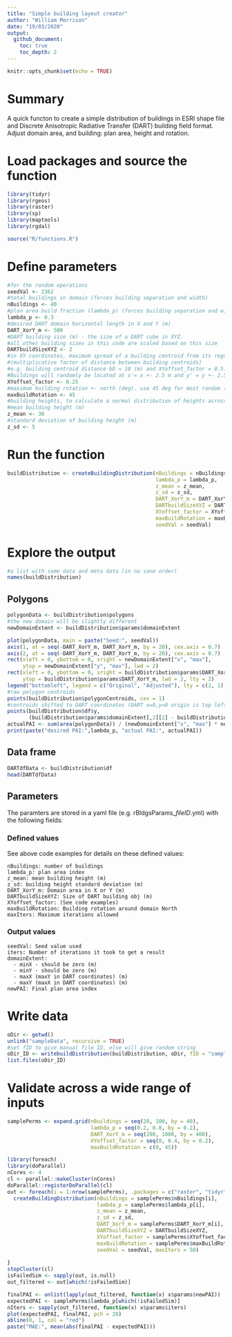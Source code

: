 ```yaml
---
title: "Simple building layout creator"
author: "William Morrison"
date: "19/03/2020"
output: 
  github_document:
    toc: true
    toc_depth: 2
---
```


```r
knitr::opts_chunk$set(echo = TRUE)
```

# Summary

A quick functon to create a simple distribution of buildings in ESRI shape file and Discrete Anisotropic Radiative Transfer (DART) building field format. Adjust domain area, and building: plan area, height and rotation.

# Load packages and source the function

```r
library(tidyr)
library(rgeos)
library(raster)
library(sp)
library(maptools)
library(rgdal)

source("R/functions.R")
```

# Define parameters
```r
#for the random operations
seedVal <- 2362
#total buildings in domain (forces building separation and width)
nBuildings <- 40
#plan area build fraction (lambda_p) (forces building separation and width)
lambda_p <- 0.3
#desired DART domain horizontal length in X and Y (m)
DART_XorY_m <- 500
#DART building size (m) - the size of a DART cube in XYZ.
#all other building sizes in this code are scaled based on this size
DARTbuildSizeXYZ <- 2
#in XY coordinates, maximum spread of a building centroid from its regular grid location
#(multiplicative factor of distance between building centroids)
#e.g. building centroid distance bD = 10 (m) and XYoffset_factor = 0.5.
#Buildings will randomly be located at x'= x +- 2.5 m and y' = y +- 2.5 m
XYoffset_factor <- 0.25
#maximum building rotation +- north (deg). use 45 deg for most random (assuming nBuildings is large)
maxBuildRotation <- 45
#building heights, to calculate a normal distribution of heights across all buildings
#mean building height (m)
z_mean <- 30
#standard deviation of building height (m)
z_sd <- 5

```

# Run the function
```r
buildDistribution <- createBuildingDistribution(nBuildings = nBuildings, 
                                                lambda_p = lambda_p, 
                                                z_mean = z_mean, 
                                                z_sd = z_sd, 
                                                DART_XorY_m = DART_XorY_m, 
                                                DARTbuildSizeXYZ = DARTbuildSizeXYZ,
                                                XYoffset_factor = XYoffset_factor, 
                                                maxBuildRotation = maxBuildRotation, 
                                                seedVal = seedVal)


```


# Explore the output

```r
#a list with some data and meta data (in no sane order)
names(buildDistribution)
```

## Polygons
```r
polygonData <- buildDistribution$polygons
#the new domain will be slightly different
newDomainExtent <- buildDistribution$params$domainExtent

plot(polygonData, main = paste("Seed:", seedVal))
axis(1, at = seq(-DART_XorY_m, DART_XorY_m, by = 20), cex.axis = 0.7)
axis(2, at = seq(-DART_XorY_m, DART_XorY_m, by = 20), cex.axis = 0.7)
rect(xleft = 0, ybottom = 0, xright = newDomainExtent["x", "max"], 
     ytop = newDomainExtent["y", "max"], lwd = 2)
rect(xleft = 0, ybottom = 0, xright = buildDistribution$params$DART_XorY_m, 
     ytop = buildDistribution$params$DART_XorY_m, lwd = 2, lty = 2)
legend("bottomleft", legend = c("Original", "Adjusted"), lty = c(2, 1), lwd = 2, ncol = 1, title = "Domain")
#raw polygon centroids
points(buildDistribution$polygonCentroids, cex = 1)
#centroids shifted to DART coordinates (DART x=0,y=0 origin is top left, x is down and y is right)
points(buildDistribution$df$y, 
       (buildDistribution$params$domainExtent[,2][2] - buildDistribution$df$x), col = "red", cex = 0.8)
actualPAI <- sum(area(polygonData)) / (newDomainExtent["x", "max"] * newDomainExtent["y", "max"])
print(paste("desired PAI:",lambda_p, "actual PAI:", actualPAI))

```

## Data frame
```r
DARTdfData <- buildDistribution$df
head(DARTdfData)
```

## Parameters

The paramters are stored in a yaml file (e.g. rBldgsParams_*fileID*.yml) with the following fields:

### Defined values

See above code examples for details on these defined values:
```
nBuildings: number of buildings
lambda_p: plan area index
z_mean: mean building height (m)
z_sd: building height standard deviation (m)
DART_XorY_m: Domain area in X or Y (m)
DARTbuildSizeXYZ: Size of DART building obj (m)
XYoffset_factor: (See code examples)
maxBuildRotation: Building rotation around domain North
maxIters: Maximum iterations allowed
```
### Output values

```
seedVal: Seed value used
iters: Number of iterations it took to get a result
domainExtent:
  - minX - should be zero (m)
  - minY - should be zero (m)
  - maxX (maxY in DART coordinates) (m)
  - maxY (maxX in DART coordinates) (m)
newPAI: Final plan area index
```

# Write data
```r
oDir <- getwd()
unlink("sampleData", recursive = TRUE)
#set fID to give manual file ID, else will give random string
oDir_ID <- writebuildDistribution(buildDistribution, oDir, fID = "sampleData")
list.files(oDir_ID)
```

# Validate across a wide range of inputs

```r
samplePerms <- expand.grid(nBuildings = seq(20, 100, by = 40),
                           lambda_p = seq(0.2, 0.8, by = 0.2),
                           DART_XorY_m = seq(200, 1000, by = 400),
                           XYoffset_factor = seq(0, 0.4, by = 0.2),
                           maxBuildRotation = c(0, 45))

library(foreach)
library(doParallel)
nCores <- 4
cl <- parallel::makeCluster(nCores)
doParallel::registerDoParallel(cl)
out <- foreach(i = 1:nrow(samplePerms), .packages = c("raster", "tidyr", "rgeos")) %dopar% {
  createBuildingDistribution(nBuildings = samplePerms$nBuildings[i], 
                             lambda_p = samplePerms$lambda_p[i], 
                             z_mean = z_mean, 
                             z_sd = z_sd, 
                             DART_XorY_m = samplePerms$DART_XorY_m[i], 
                             DARTbuildSizeXYZ = DARTbuildSizeXYZ,
                             XYoffset_factor = samplePerms$XYoffset_factor[i], 
                             maxBuildRotation = samplePerms$maxBuildRotation[i], 
                             seedVal = seedVal, maxIters = 50)
  
}
stopCluster(cl)
isFailedSim <- sapply(out, is.null)
out_filtered <- out[which(!isFailedSim)]

finalPAI <- unlist(lapply(out_filtered, function(x) x$params$newPAI))
expectedPAI <- samplePerms$lambda_p[which(!isFailedSim)]
nIters <- sapply(out_filtered, function(x) x$params$iters)
plot(expectedPAI, finalPAI, pch = 20)
abline(0, 1, col = "red")
paste("MAE:", mean(abs(finalPAI - expectedPAI)))

```